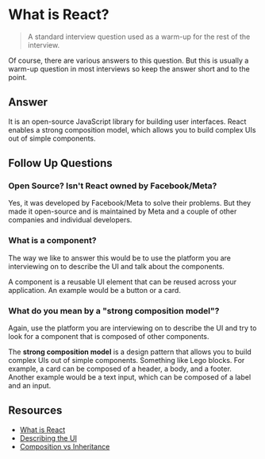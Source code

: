 
# What is React?

<VideoEmbed
	id='v3eJb8VAyiQ'
	title='What is React? | React Theory | Easy Question | Frontend Hire'
/>

> A standard interview question used as a warm-up for the rest of the interview.

<Callout type='warning'>
	Of course, there are various answers to this question. But this is usually a
	warm-up question in most interviews so keep the answer short and to the point.
</Callout>

## Answer

It is an open-source JavaScript library for building user interfaces. React enables a strong composition model, which allows you to build complex UIs out of simple components.

## Follow Up Questions

### Open Source? Isn't React owned by Facebook/Meta?

Yes, it was developed by Facebook/Meta to solve their problems. But they made it open-source and is maintained by Meta and a couple of other companies and individual developers.

### What is a component?

<Callout>
	The way we like to answer this would be to use the platform you are
	interviewing on to describe the UI and talk about the components.
</Callout>

A component is a reusable UI element that can be reused across your application. An example would be a button or a card.

### What do you mean by a **"strong composition model"**?

<Callout>
	Again, use the platform you are interviewing on to describe the UI and try to
	look for a component that is composed of other components.
</Callout>

The **strong composition model** is a design pattern that allows you to build complex UIs out of simple components. Something like Lego blocks. For example, a card can be composed of a header, a body, and a footer. Another example would be a text input, which can be composed of a label and an input.

## Resources

- [What is React](https://www.epicreact.dev/what-is-react)
- [Describing the UI](https://react.dev/learn/describing-the-ui)
- [Composition vs Inheritance](https://legacy.reactjs.org/docs/composition-vs-inheritance.html)
